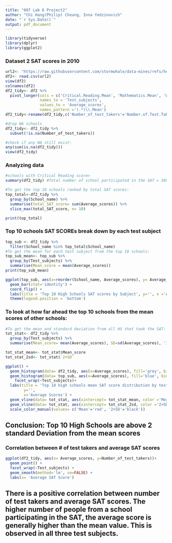 ---
title: "607 Lab 6 Project2"
author: "Chi Hang(Philip) Cheung, Inna Yedzinovich"
date: "`r Sys.Date()`"
output: pdf_document
---

```{r load-packages}
library(tidyverse)
library(dplyr)
library(ggplot2)
```

### Dataset 2 SAT scores in 2010
```{r}
url2<- "https://raw.githubusercontent.com/stormwhale/data-mines/refs/heads/main/SAT__College_Board__2010_School_Level_Results.csv"
df2<- read.csv(url2)
view(df2)
colnames(df2)
df2_tidy<- df2 %>%
  pivot_longer(cols = c('Critical.Reading.Mean', 'Mathematics.Mean', 'Writing.Mean'),
               names_to = 'Test_subjects',
               values_to = 'Average_scores',
               names_pattern ='(.*)\\.Mean')
df2_tidy<-rename(df2_tidy,c('Number_of_test_takers'='Number.of.Test.Takers', 'School_name'='School.Name'))

#drop NA schools
df2_tidy<- df2_tidy %>%
  subset(!is.na(Number_of_test_takers))

#check if any NA still exist:
any(sum(is.na(df2_tidy)))
view(df2_tidy)
```

### Analyzing data
```{r}
#schools with Critical Reading score> 
summary(df2_tidy) #Total number of school participated in the SAT = 386

#To get the top 10 schools ranked by total SAT scores:
top_total<-df2_tidy %>%
  group_by(School_name) %>%
  summarise(total_SAT_score= sum(Average_scores)) %>%
  slice_max(total_SAT_score, n= 10)

print(top_total)
```
### Top 10 schools SAT SCOREs break down by each test subject
```{r}
top_sub <- df2_tidy %>%
  filter(School_name %in% top_total$School_name)
#To get the mean for each test subject from the top 10 schools:
top_sub_mean<- top_sub %>%
  group_by(Test_subjects) %>%
  summarise(Mean_score = mean(Average_scores))
print(top_sub_mean) 
```

```{r}
ggplot(top_sub, aes(x=reorder(School_name, Average_scores), y= Average_scores, fill=Test_subjects))+
  geom_bar(stat='identity') +
  coord_flip() +
  labs(title = 'Top 10 High Schools SAT scores by Subject', y='', x ='Average SAT Scores')+
  theme(legend.position = 'bottom')
```

### To look at how far ahead the top 10 schools from the mean scores of other schools:
```{r}
#To get the mean and standard deviation from all HS that took the SAT:
tot_stat<- df2_tidy %>%
  group_by(Test_subjects) %>%
  summarise(Mean_score= mean(Average_scores), SD=sd(Average_scores), '1+SD'=Mean_score+SD, '2+SD'=Mean_score+SD*2)

tot_stat_mean<- tot_stat$Mean_score
tot_stat_2sd<- tot_stat$`2+SD`

ggplot() +
  geom_histogram(data= df2_tidy, aes(x=Average_scores), fill='grey', binwidth=30)+
  geom_histogram(data= top_sub, aes(x=Average_scores), fill='blue', binwidth=30)+
    facet_wrap(~Test_subjects)+
  labs(title = 'Top 10 high schools mean SAT score distribution by test subject',
        y='',
        x='Average Scores') +
  geom_vline(data= tot_stat, aes(xintercept= tot_stat_mean, color ='Mean'), linetype='dotted', linewidth = 0.9)+
  geom_vline(data= tot_stat, aes(xintercept= tot_stat_2sd, color ='2+SD'), linetype='dashed', linewidth=0.9)+
  scale_color_manual(values= c('Mean'='red', '2+SD'='black'))
```
## Conclusion: Top 10 High Schools are above 2 standard Deviation from the mean scores

### Correlation between # of test takers and average SAT scores
```{r}
ggplot(df2_tidy, aes(x= Average_scores, y=Number_of_test_takers))+
  geom_point() +
  facet_wrap(~Test_subjects) +
  geom_smooth(method='lm', se=FALSE) +
  labs(x= 'Average SAT Score')
```
## There is a positive correlation between number of test takers and average SAT scores. The higher number of people from a school participating in the SAT, the average score is generally higher than the mean value. This is observed in all three test subjects.


